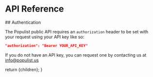 
# API Reference

<Divider />
## Authentication

The Populist public API requires an `authorization` header to be set with your request using your API
key like so:

```json
"authorization": "Bearer YOUR_API_KEY"
```

If you do not have an API key, you can request one by contacting us at
[info@populist.us](mailto:info@populist.us)

  return <DocsLayout currentPage="api">{children}</DocsLayout>;
}

